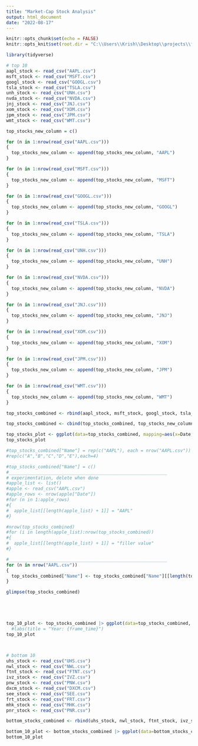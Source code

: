 ```yaml
---
title: "Market-Cap Stock Analysis"
output: html_document
date: "2022-08-17"
---
```


```r
knitr::opts_chunk$set(echo = FALSE)
knitr::opts_knit$set(root.dir = "C:\\Users\\Krish\\Desktop\\projects\\final_project\\archive\\stocks\\")

library(tidyverse)
```

```r
# top 10
aapl_stock <- read_csv("AAPL.csv")
msft_stock <- read_csv("MSFT.csv")
googl_stock <- read_csv("GOOGL.csv")
tsla_stock <- read_csv("TSLA.csv")
unh_stock <- read_csv("UNH.csv")
nvda_stock <- read_csv("NVDA.csv")
jnj_stock <- read_csv("JNJ.csv")
xom_stock <- read_csv("XOM.csv")
jpm_stock <- read_csv("JPM.csv")
wmt_stock <- read_csv("WMT.csv")

top_stocks_new_column = c()

for (n in 1:nrow(read_csv("AAPL.csv")))
{
  top_stocks_new_column <- append(top_stocks_new_column, "AAPL")
}

for (n in 1:nrow(read_csv("MSFT.csv")))
{
  top_stocks_new_column <- append(top_stocks_new_column, "MSFT")
}

for (n in 1:nrow(read_csv("GOOGL.csv")))
{
  top_stocks_new_column <- append(top_stocks_new_column, "GOOGL")
}

for (n in 1:nrow(read_csv("TSLA.csv")))
{
  top_stocks_new_column <- append(top_stocks_new_column, "TSLA")
}

for (n in 1:nrow(read_csv("UNH.csv")))
{
  top_stocks_new_column <- append(top_stocks_new_column, "UNH")
}

for (n in 1:nrow(read_csv("NVDA.csv")))
{
  top_stocks_new_column <- append(top_stocks_new_column, "NVDA")
}

for (n in 1:nrow(read_csv("JNJ.csv")))
{
  top_stocks_new_column <- append(top_stocks_new_column, "JNJ")
}

for (n in 1:nrow(read_csv("XOM.csv")))
{
  top_stocks_new_column <- append(top_stocks_new_column, "XOM")
}

for (n in 1:nrow(read_csv("JPM.csv")))
{
  top_stocks_new_column <- append(top_stocks_new_column, "JPM")
}

for (n in 1:nrow(read_csv("WMT.csv")))
{
  top_stocks_new_column <- append(top_stocks_new_column, "WMT")
}

top_stocks_combined <- rbind(aapl_stock, msft_stock, googl_stock, tsla_stock, unh_stock, nvda_stock, jnj_stock, xom_stock, jpm_stock, wmt_stock)

top_stocks_combined <- cbind(top_stocks_combined, top_stocks_new_column)

top_stocks_plot <- ggplot(data=top_stocks_combined, mapping=aes(x=Date, y=Open, color=factor(top_stocks_new_column))) + geom_point()
top_stocks_plot

#top_stocks_combined["Name"] = rep(c("AAPL"), each = nrow("AAPL.csv"))
#rep(c("A","B","C","D","E"),each=4)

#top_stocks_combined["Name"] = c()
#____________________________________________________________
# experimentation, delete when done
#apple_list <- list()
#apple <- read_csv("AAPL.csv")
#apple_rows <- nrow(apple["Date"])
#for (n in 1:apple_rows)
#{
#  apple_list[[length(apple_list) + 1]] = "AAPL"
#}

#nrow(top_stocks_combined)
#for (i in length(apple_list):nrow(top_stocks_combined))
#{
#  apple_list[[length(apple_list) + 1]] = "filler value"
#}

#____________________________________________________________
for (n in nrow("AAPL.csv"))
{
  top_stocks_combined["Name"] <- top_stocks_combined["Name"][[length(top_stocks_combined["Name"] + 1)]] = n
}

glimpse(top_stocks_combined)





top_10_plot <- top_stocks_combined |> ggplot(data=top_stocks_combined, mapping = aes(x = Date, y = Open, size=Volume, color="orange", show.legend = FALSE)) + geom_point() + geom_smooth(se=TRUE, color="red") + labs(title="Prices of Top 10 Weighted Stocks Since 1995", x = "Year", y = "Opening Price", caption = "Source: Oleh Onyshchak") + theme_minimal() + scale_x_date(limits = as.Date(c("1995-01-03", "2020-04-01"))) + coord_cartesian(ylim=c(0,1500)) #+ transition_time(Date) +
  #labs(title = "Year: {frame_time}")
top_10_plot



# bottom 10
uhs_stock <- read_csv("UHS.csv")
nwl_stock <- read_csv("NWL.csv")
ftnt_stock <- read_csv("FTNT.csv")
ivz_stock <- read_csv("IVZ.csv")
pnw_stock <- read_csv("PNW.csv")
dxcm_stock <- read_csv("DXCM.csv")
see_stock <- read_csv("SEE.csv")
frt_stock <- read_csv("FRT.csv")
mhk_stock <- read_csv("MHK.csv")
pnr_stock <- read_csv("PNR.csv")

bottom_stocks_combined <- rbind(uhs_stock, nwl_stock, ftnt_stock, ivz_stock, pnw_stock, dxcm_stock, see_stock, frt_stock, mhk_stock, pnr_stock)

bottom_10_plot <- bottom_stocks_combined |> ggplot(data=bottom_stocks_combined, mapping = aes(x = Date, y = Open, size=Volume, color="orange", show.legend = FALSE)) + geom_point() + geom_smooth(se=TRUE, color="red") + scale_x_date(limits = as.Date(c("1995-01-03", "2020-04-01"))) + coord_cartesian(ylim=c(0,1500)) + labs(title="Prices of Bottom 10 Weighted Stocks Since 1995", x="Year", y="Opening Price", caption="Source: Oleh Onyschak")
bottom_10_plot
```

